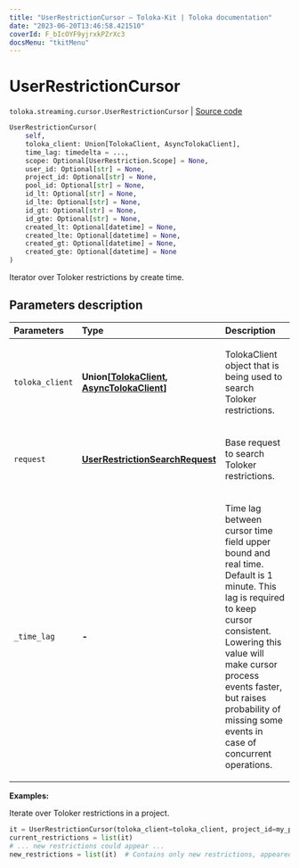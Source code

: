 ```yaml
---
title: "UserRestrictionCursor — Toloka-Kit | Toloka documentation"
date: "2023-06-20T13:46:58.421510"
coverId: F_bIcOYF9yjrxkPZrXc3
docsMenu: "tkitMenu"
---
```


# UserRestrictionCursor

`toloka.streaming.cursor.UserRestrictionCursor` | [Source code](https://github.com/Toloka/toloka-kit/blob/v1.2.0/src/streaming/cursor.py#L403)

```python
UserRestrictionCursor(
    self,
    toloka_client: Union[TolokaClient, AsyncTolokaClient],
    time_lag: timedelta = ...,
    scope: Optional[UserRestriction.Scope] = None,
    user_id: Optional[str] = None,
    project_id: Optional[str] = None,
    pool_id: Optional[str] = None,
    id_lt: Optional[str] = None,
    id_lte: Optional[str] = None,
    id_gt: Optional[str] = None,
    id_gte: Optional[str] = None,
    created_lt: Optional[datetime] = None,
    created_lte: Optional[datetime] = None,
    created_gt: Optional[datetime] = None,
    created_gte: Optional[datetime] = None
)
```

Iterator over Toloker restrictions by create time.

## Parameters description

| Parameters | Type | Description |
| :----------| :----| :-----------|
`toloka_client`|**Union\[[TolokaClient](/docs/toloka-kit/reference/toloka.client.TolokaClient), [AsyncTolokaClient](/docs/toloka-kit/reference/toloka.async_client.client.AsyncTolokaClient)\]**|<p>TolokaClient object that is being used to search Toloker restrictions.</p>
`request`|**[UserRestrictionSearchRequest](/docs/toloka-kit/reference/toloka.client.search_requests.UserRestrictionSearchRequest)**|<p>Base request to search Toloker restrictions.</p>
`_time_lag`|**-**|<p>Time lag between cursor time field upper bound and real time. Default is 1 minute. This lag is required to keep cursor consistent. Lowering this value will make cursor process events faster, but raises probability of missing some events in case of concurrent operations.</p>

**Examples:**

Iterate over Toloker restrictions in a project.

```python
it = UserRestrictionCursor(toloka_client=toloka_client, project_id=my_proj_id)
current_restrictions = list(it)
# ... new restrictions could appear ...
new_restrictions = list(it)  # Contains only new restrictions, appeared since the previous call.
```